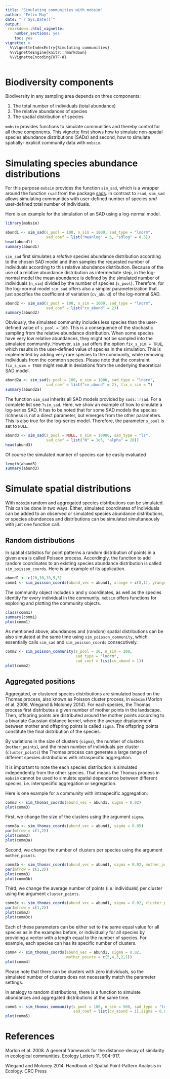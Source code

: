 ```yaml
---
title: "Simulating communities with mobsim"
author: "Felix May"
date: "`r Sys.Date()`"
output:
 rmarkdown::html_vignette:
    number_sections: yes
    toc: yes
vignette: >
  %\VignetteIndexEntry{Simulating communities}
  %\VignetteEngine{knitr::rmarkdown}
  %\VignetteEncoding{UTF-8}
---
```


# Biodiversity components

Biodiversity in any sampling area depends on three components:

1. The total number of individuals (total abundance)
2. The relative abundances of species
3. The spatial distribution of species

`mobsim` provides functions to simulate communities and thereby control for all 
these components. This vignette first shows how to simulate non-spatial
species abundance distributions (SADs) and second, how to simulate spatially-
explicit community data with `mobsim`.

# Simulating species abundance distributions

For this purpose `mobsim` provides the function `sim_sad`, which is a wrapper
around the function `rsad` from the package [sads](https://CRAN.R-project.org/package=sads).
In contrast to `rsad`, `sim_sad` allows simulating communities with user-defined
number of species *and* user-defined total number of individuals.

Here is an example for the simulation of an SAD using a log-normal model.

```r
library(mobsim)

abund1 <- sim_sad(s_pool = 100, n_sim = 1000, sad_type = "lnorm",
                  sad_coef = list("meanlog" = 5, "sdlog" = 0.5))
head(abund1)
summary(abund1)
```

`sim_sad` first simulates a *relative* species abundance distribution according
to the chosen SAD model and then samples the requested number of individuals 
according to this relative abundance distribution. Because of the use of a relative abundance
distribution as intermediate step, in the log-normal model the mean abundance 
is defined by the simulated number of individuals (`n_sim`) divided by the number 
of species (`s_pool`). Therefore, for the log-normal model `sim_sad` offers 
also a simpler parameterization that just specifies the coefficient of 
variation (`cv_abund`) of the log-normal SAD.

```r
abund2 <- sim_sad(s_pool = 100, n_sim = 1000, sad_type = "lnorm",
                  sad_coef = list("cv_abund" = 2))
summary(abund2)
```

Obviously, the simulated community includes less species than the user-defined 
value of `s_pool = 100`. This is a consequence of the stochastic sampling from the
relative abundance distribution. When some species have very low relative abundances,
they might not be sampled into the simulated community. However, `sim_sad` offers 
the option `fix_s_sim = TRUE`, which results in the user-defined value of species 
in the simulation. This is implemented by adding very rare species to the community,
while removing individuals from the common species. Please note that the constraint
`fix_s_sim = TRUE` might result in deviations from the underlying theoretical
SAD model.


```r
abund2a <- sim_sad(s_pool = 100, n_sim = 1000, sad_type = "lnorm",
                  sad_coef = list("cv_abund" = 2), fix_s_sim = T)
summary(abund2a)
```

The function `sim_sad` inherits all SAD models provided by `sads::rsad`.
For a complete list see `?sim_sad`. Here, we show an example of how to simulate
a log-series SAD. It has to be noted that for some SAD models the species richness
is not a direct parameter, but emerges from the other parameters. This is also true
for the log-series model. Therefore, the parameter `s_pool` is set to `NULL`.

```r
abund3 <- sim_sad(s_pool = NULL, n_sim = 10000, sad_type = "ls",
                  sad_coef = list("N" = 1e5, "alpha" = 20))
head(abund3)
```

Of course the simulated number of species can be easily evaluated

```r
length(abund3)
summary(abund3)
```

# Simulate spatial distributions

With `mobsim` random and aggregated species distributions can be simulated.
This can be done in two ways. Either, simulated coordinates of individuals 
can be added to an observed or simulated species abundance distributions, or
species abundances and distributions can be simulated simultaneously with
just one function call.

## Random distributions

In spatial statistics for point patterns a random distribution of points in a
given area is called Poisson process. Accordingly, the function to add random 
coordinates to an existing species abundance distribution is called 
`sim_poisson_coords`. Here is an example of its application.


```r
abund1 <- c(20,10,10,5,5)
comm1 <- sim_poisson_coords(abund_vec = abund1, xrange = c(0,1), yrange = c(0,1))
```

The community object includes x and y coordinates, as well as the species
identity for every individual in the community. `mobsim` offers functions for
exploring and plotting the community objects.


```r
class(comm1)
summary(comm1)
plot(comm1)
```

As mentioned above, abundances and (random) spatial distributions can be also
simulated at the same time using `sim_poisson_community`, which essentially calls
`sim_sad` and `sim_poisson_coords` consecutively.

```r
comm2 <- sim_poisson_community(s_pool = 20, n_sim = 200,
                               sad_type = "lnorm",
                               sad_coef = list(cv_abund = 1))
plot(comm2)
```


## Aggregated positions

Aggregated, or clustered species distributions are simulated based on the
Thomas process, also known as Poisson cluster process, in `mobsim`
(Morlon et al. 2008, Wiegand & Moloney 2014). For each
species, the Thomas process first distributes a given number of mother points
in the landscape. Then, offspring points are distributed around the mother points
according to a bivariate Gaussian distance kernel, where the average displacement
between mother and offspring points is called `sigma`. The offspring points
constitute the final distribution of the species. 

By variations in the size of clusters (`sigma`), the number of 
clusters (`mother_points`), and the mean number of individuals per cluster 
(`cluster_points`) the Thomas process can generate a large range of different
species distributions with intraspecific aggregation.

It is important to note the each species distribution is simulated independently
from the other species. That means the Thomas process in `mobsim` cannot be
used to simulate spatial dependence between different species, i.e. interspecific
aggregation or segregation.


Here is one example for a community with intraspecific aggregation:

```r
comm3 <- sim_thomas_coords(abund_vec = abund1, sigma = 0.02)
plot(comm3)
```

First, we change the size of the clusters using the argument `sigma`.

```r
comm3a <- sim_thomas_coords(abund_vec = abund1, sigma = 0.05)
par(mfrow = c(1,2))
plot(comm3)
plot(comm3a)
```

Second, we change the number of clusters per species using the argument 
`mother_points`.

```r
comm3b <- sim_thomas_coords(abund_vec = abund1, sigma = 0.02, mother_points = 1)
par(mfrow = c(1,2))
plot(comm3)
plot(comm3b)
```
Third, we change the average number of points (i.e. individuals) per cluster using
the argument `cluster_points`.

```r
comm3c <- sim_thomas_coords(abund_vec = abund1, sigma = 0.02, cluster_points = 5)
par(mfrow = c(1,2))
plot(comm3)
plot(comm3c)
```

Each of these parameters can be either set to the same equal value for all species
as in the examples before, or individually for all species by providing a vector
with a length equal to the number of species. For example,
each species can has its specific number of clusters.

```r
comm4 <- sim_thomas_coords(abund_vec = abund1, sigma = 0.02,
                           mother_points = c(5,4,3,2,1))
plot(comm4)
```

Please note that there can be clusters with zero individuals, so the simulated
number of clusters does not necessarily match the parameter settings.

In analogy to random distributions, there is a function to simulate
abundances and aggregated distributions at the same time.

```r
comm5 <- sim_thomas_community(s_pool = 100, n_sim = 500, sad_type = "lnorm",
                              sad_coef = list(cv_abund = 1),sigma = 0.05)
plot(comm5)
```

# References

Morlon et al. 2008. A general framework for the distance-decay of similarity in ecological communities. Ecology Letters 11, 904-917.

Wiegand and Moloney 2014. Handbook of Spatial Point-Pattern Analysis in Ecology. CRC Press


<!-- ```{r} -->
<!-- abund1 <-  -->
<!-- abund2 <- sim_sad(s_pool = 100, n_sim = 1000, sad_type = "lnorm", -->
<!--                 sad_coef = list("cv_abund" = 1.0)) -->
<!-- abund3 <- sim_sad(s_pool = 100, n_sim = 1000, sad_type = "lnorm", -->
<!--                 sad_coef = list("cv_abund" = 2.0)) -->
<!-- ``` -->

<!-- ```{r} -->
<!-- str(abund1) -->
<!-- ``` -->

<!-- With fixed local species richness -->

<!-- ```{r} -->
<!-- abund1a <- sim_sad(s_pool = 100, n_sim = 1000, sad_type = "lnorm", -->
<!--                 sad_coef = list("meanlog" = 2, "sdlog" = 0.5), fix_s_sim = T) -->
<!-- abund2a <- sim_sad(s_pool = 100, n_sim = 1000, sad_type = "lnorm", -->
<!--                 sad_coef = list("meanlog" = 2, "sdlog" = 1.0), fix_s_sim = T) -->
<!-- abund3a <- sim_sad(s_pool = 100, n_sim = 1000, sad_type = "lnorm", -->
<!--                 sad_coef = list("meanlog" = 2, "sdlog" = 2.0), fix_s_sim = T) -->
<!-- ``` -->

<!-- ```{r} -->
<!-- str(abund1a) -->
<!-- ``` -->

<!-- ### Plotting abundance distributions -->

<!-- #### Rank-abundance plots -->

<!-- ```{r, fig.width = 5, fig.height = 5} -->
<!-- plot(as.numeric(abund1), type="b", log="y", -->
<!--      xlab="Species rank", ylab="Species abundance", ylim = c(1, 200)) -->
<!-- lines(1:length(abund2), as.numeric(abund2), col = 2, type = "b") -->
<!-- lines(1:length(abund3), as.numeric(abund3), col = 3, type = "b") -->
<!-- ``` -->

<!-- **How would a perfectly even community look like?** -->

<!-- #### Species abundance distributions -->

<!-- **Normal histogram** -->

<!-- ```{r, fig.width = 8, fig.height = 8} -->
<!-- par(mfrow = c(2,2)) -->
<!-- hist(abund1, xlab = "Abundance", ylab = "No. of species") -->
<!-- hist(abund2, xlab = "Abundance", ylab = "No. of species") -->
<!-- hist(abund3, xlab = "Abundance", ylab = "No. of species") -->
<!-- ``` -->

<!-- **Preston binning method** -->

<!-- * First class: 1 individual -->
<!-- * Second class: 2 individuals -->
<!-- * Third class: 3-4 individuals -->
<!-- * Fourth class: 5-8 individuals -->

<!-- ```{r} -->
<!-- oct_max <- ceiling(log2(max(c(abund1, abund2, abund3)))) -->
<!-- sad1 <- sads::octav(as.numeric(abund1), oct = 0:oct_max) -->
<!-- sad2 <- sads::octav(as.numeric(abund2), oct = 0:oct_max) -->
<!-- sad3 <- sads::octav(as.numeric(abund3), oct = 0:oct_max) -->

<!-- sad1 -->
<!-- ``` -->

<!-- ```{r, fig.width = 5, fig.height = 5} -->
<!-- class_names <- c("1","2","3-4","5-8","9-16","17-32","33-64","64-128","128-256",">256") -->
<!-- class_names <- class_names[1:nrow(sad1)] -->
<!-- barplot(height = sad2$Freq, names.arg = class_names, -->
<!--         xlab = "Abundance class", ylab ="No. of species", col = 2) -->
<!-- ``` -->

<!-- ```{r, fig.width = 5, fig.height = 5} -->

<!-- abund_mat <- rbind(sad1$Freq, sad2$Freq, sad3$Freq) -->

<!-- barplot(height = abund_mat, names.arg = class_names, beside = T, -->
<!--         xlab = "Abundance class", ylab ="No. of species", col = 1:3) -->
<!-- ``` -->

